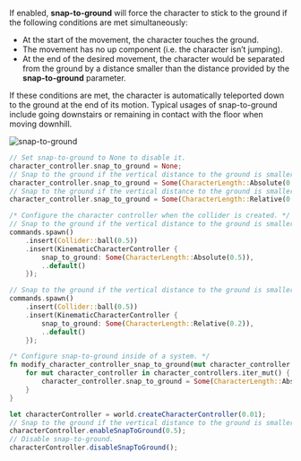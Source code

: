 
If enabled, **snap-to-ground** will force the character to stick to the ground if the following conditions are met
simultaneously:
- At the start of the movement, the character touches the ground.
- The movement has no up component (i.e. the character isn’t jumping).
- At the end of the desired movement, the character would be separated from the ground by a distance smaller than the
distance provided by the **snap-to-ground** parameter.

If these conditions are met, the character is automatically teleported down to the ground at the end of its motion.
Typical usages of snap-to-ground include going downstairs or remaining in contact with the floor when moving downhill.

![snap-to-ground](/img/cct_snap_to_ground.svg)

<rapier>

```rust
// Set snap-to-ground to None to disable it.
character_controller.snap_to_ground = None;
// Snap to the ground if the vertical distance to the ground is smaller than 0.5.
character_controller.snap_to_ground = Some(CharacterLength::Absolute(0.5));
// Snap to the ground if the vertical distance to the ground is smaller than 0.2 times the character’s height.
character_controller.snap_to_ground = Some(CharacterLength::Relative(0.2));
```

</rapier>
<bevy>

```rust
/* Configure the character controller when the collider is created. */
// Snap to the ground if the vertical distance to the ground is smaller than 0.5.
commands.spawn()
    .insert(Collider::ball(0.5))
    .insert(KinematicCharacterController {
        snap_to_ground: Some(CharacterLength::Absolute(0.5)),
        ..default()
    });

// Snap to the ground if the vertical distance to the ground is smaller than 0.2 times the character’s height
commands.spawn()
    .insert(Collider::ball(0.5))
    .insert(KinematicCharacterController {
        snap_to_ground: Some(CharacterLength::Relative(0.2)),
        ..default()
    });
```
```rust
/* Configure snap-to-ground inside of a system. */
fn modify_character_controller_snap_to_ground(mut character_controller: Query<&mut KinematicCharacterController>) {
    for mut character_controller in character_controllers.iter_mut() {
        character_controller.snap_to_ground = Some(CharacterLength::Absolute(0.5));
    }
}
```

</bevy>
<js>

```js
let characterController = world.createCharacterController(0.01);
// Snap to the ground if the vertical distance to the ground is smaller than 0.5.
characterController.enableSnapToGround(0.5);
// Disable snap-to-ground.
characterController.disableSnapToGround();
```

</js>
